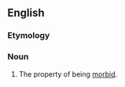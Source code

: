 ==English==

===Etymology===
{{PIE root|la|mer|id=die}}
{{suffix|en|morbid|ness}}

===Noun===
{{en-noun|~|es}}

# The property of being [[morbid]].